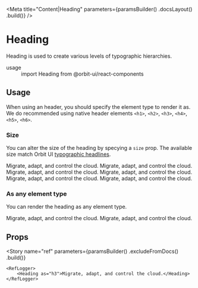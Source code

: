 
<Meta
    title="Content|Heading"
    parameters={paramsBuilder()
        .docsLayout(<ReactComponentsLayout sourcePath="/packages/react-components/src/text/src" />)
        .build()}
/>

# Heading

Heading is used to create various levels of typographic hierarchies.

<dl>
    <div>
        <dt>usage</dt>
        <dd>import Heading from @orbit-ui/react-components</dd>
    </div>
</dl>

## Usage

When using an header, you should specify the element type to render it as. We do recommended using native header elements `<h1>`, `<h2>`, `<h3>`, `<h4>`, `<h5>`, `<h6>`.

### Size

You can alter the size of the heading by specying a `size` prop. The available size match Orbit UI [typographic headlines](?path=/docs/materials-typography--page#headlines).

<Preview>
    <Story name="headers">
        <div>
            <Heading as="h1" size="xl">Migrate, adapt, and control the cloud.</Heading>
            <Heading as="h2" size="lg">Migrate, adapt, and control the cloud.</Heading>
            <Heading as="h3">Migrate, adapt, and control the cloud.</Heading>
            <Heading as="h4" size="sm">Migrate, adapt, and control the cloud.</Heading>
            <Heading as="h5" size="xs">Migrate, adapt, and control the cloud.</Heading>
            <Heading as="h6" size="2xs">Migrate, adapt, and control the cloud.</Heading>
        </div>
    </Story>
</Preview>

### As any element type

You can render the heading as any element type.

<Preview>
    <Story name="div">
        <div>
            <Heading as="div">Migrate, adapt, and control the cloud.</Heading>
            <Heading as="div" size="sm">Migrate, adapt, and control the cloud.</Heading>
        </div>
    </Story>
</Preview>

## Props

<Props of={InnerHeading} />

<Story
    name="ref"
    parameters={paramsBuilder()
        .excludeFromDocs()
        .build()}
>
    <RefLogger>
        <Heading as="h3">Migrate, adapt, and control the cloud.</Heading>
    </RefLogger>
</Story>
